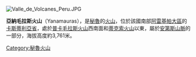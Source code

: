 [[Image:Valle_de_Volcanes_Peru.JPG|right]]
{{Coord|15|29|2|S|72|21|6|W|display=title}}

'''亞納毛拉斯火山'''（Yanamauras），是[[秘魯|秘魯]]的[[火山|火山]]，位於該國南部[[阿雷基帕大區|阿雷基帕大區]]的[[卡斯蒂利亞省|卡斯蒂利亞省]]，處於[[普卡毛拉斯火山|普卡毛拉斯火山]]西南面和[[蒂克索火山|蒂克索火山]]以東，屬於[[安第斯山脈|安第斯山脈]]的一部分，海拔高度約3,761米。

{{Peru-geo-stub}}
[[Category:秘魯火山|Category:秘魯火山]]